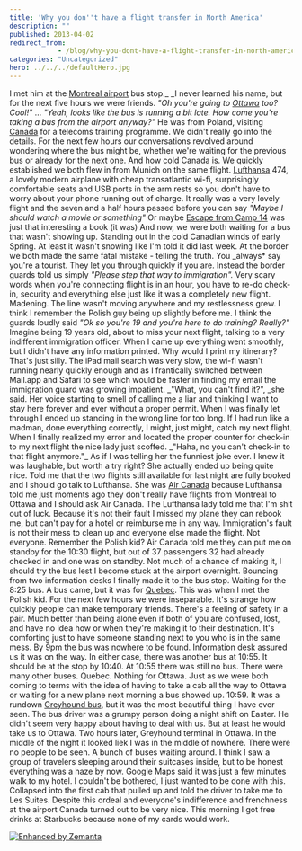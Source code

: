 ```yaml
---
title: 'Why you don''t have a flight transfer in North America'
description: ""
published: 2013-04-02
redirect_from: 
            - /blog/why-you-dont-have-a-flight-transfer-in-north-america/swizec/6100
categories: "Uncategorized"
hero: ../../../defaultHero.jpg
---
```

I met him at the [Montreal airport](<http://maps.google.com/maps?ll=45.4705555556,-73.7408333333&spn=0.03,0.03&q=45.4705555556,-73.7408333333 (Montr%C3%A9al%E2%80%93Pierre%20Elliott%20Trudeau%20International%20Airport)&t=h> "Montréal–Pierre Elliott Trudeau International Airport") bus stop.\_ _I never learned his name, but for the next five hours we were friends. _&quot;Oh you&#x27;re going to [Ottawa](<http://maps.google.com/maps?ll=45.4208333333,-75.69&spn=0.1,0.1&q=45.4208333333,-75.69 (Ottawa)&t=h> "Ottawa") too? Cool!&quot;_ ... _&quot;Yeah, looks like the bus is running a bit late. How come you&#x27;re taking a bus from the airport anyway?&quot;_ He was from Poland, visiting [Canada](<http://maps.google.com/maps?ll=45.4,-75.6666666667&spn=10.0,10.0&q=45.4,-75.6666666667 (Canada)&t=h> "Canada") for a telecoms training programme. We didn&#x27;t really go into the details. For the next few hours our conversations revolved around wondering where the bus might be, whether we&#x27;re waiting for the previous bus or already for the next one. And how cold Canada is. We quickly established we both flew in from Munich on the same flight. [Lufthansa](<http://maps.google.com/maps?ll=50.9375,6.96972222222&spn=0.01,0.01&q=50.9375,6.96972222222 (Lufthansa)&t=h> "Lufthansa") 474, a lovely modern airplane with cheap transatlantic wi-fi, surprisingly comfortable seats and USB ports in the arm rests so you don&#x27;t have to worry about your phone running out of charge. It really was a very lovely flight and the seven and a half hours passed before you can say _&quot;Maybe I should watch a movie or something&quot;_ Or maybe [Escape from Camp 14](http://en.wikipedia.org/wiki/Shin_Dong-hyuk_%28human*rights_activist%29 "Shin Dong-hyuk (human rights activist)") was just that interesting a book (it was) And now, we were both waiting for a bus that wasn&#x27;t showing up. Standing out in the cold Canadian winds of early Spring. At least it wasn&#x27;t snowing like I&#x27;m told it did last week. At the border we both made the same fatal mistake - telling the truth. You \_always* say you&#x27;re a tourist. They let you through quickly if you are. Instead the border guards told us simply _&quot;Please step that way to immigration&quot;._ Very scary words when you&#x27;re connecting flight is in an hour, you have to re-do check-in, security and everything else just like it was a completely new flight. Madening. The line wasn&#x27;t moving anywhere and my restlessness grew. I think I remember the Polish guy being up slightly before me. I think the guards loudly said _&quot;Ok so you&#x27;re 19 and you&#x27;re here to do training? Really?&quot;_ Imagine being 19 years old, about to miss your next flight, talking to a very indifferent immigration officer. When I came up everything went smoothly, but I didn&#x27;t have any information printed. Why would I print my itinerary? That&#x27;s just silly. The iPad mail search was very slow, the wi-fi wasn&#x27;t running nearly quickly enough and as I frantically switched between Mail.app and Safari to see which would be faster in finding my email the immigration guard was growing impatient. _&quot;What, you can&#x27;t find it?&quot;, \_she said. Her voice starting to smell of calling me a liar and thinking I want to stay here forever and ever without a proper permit. When I was finally let through I ended up standing in the wrong line for too long. If I had run like a madman, done everything correctly, I might, just might, catch my next flight. When I finally realized my error and located the proper counter for check-in to my next flight the nice lady just scoffed. _&quot;Haha, no you can&#x27;t check-in to that flight anymore.&quot;\_ As if I was telling her the funniest joke ever. I knew it was laughable, but worth a try right? She actually ended up being quite nice. Told me that the two flights still available for last night are fully booked and I should go talk to Lufthansa. She was [Air Canada](http://www.aircanada.com/en/ "Air Canada") because Lufthansa told me just moments ago they don&#x27;t really have flights from Montreal to Ottawa and I should ask Air Canada. The Lufthansa lady told me that I&#x27;m shit out of luck. Because it&#x27;s not their fault I missed my plane they can rebook me, but can&#x27;t pay for a hotel or reimburse me in any way. Immigration&#x27;s fault is not their mess to clean up and everyone else made the flight. Not everyone. Remember the Polish kid? Air Canada told me they can put me on standby for the 10:30 flight, but out of 37 passengers 32 had already checked in and one was on standby. Not much of a chance of making it, I should try the bus lest I become stuck at the airport overnight. Bouncing from two information desks I finally made it to the bus stop. Waiting for the 8:25 bus. A bus came, but it was for [Quebec](<http://maps.google.com/maps?ll=46.8161111111,-71.2241666667&spn=0.1,0.1&q=46.8161111111,-71.2241666667 (Quebec)&t=h> "Quebec"). This was when I met the Polish kid. For the next few hours we were inseparable. It&#x27;s strange how quickly people can make temporary friends. There&#x27;s a feeling of safety in a pair. Much better than being alone even if both of you are confused, lost, and have no idea how or when they&#x27;re making it to their destination. It&#x27;s comforting just to have someone standing next to you who is in the same mess. By 9pm the bus was nowhere to be found. Information desk assured us it was on the way. In either case, there was another bus at 10:55. It should be at the stop by 10:40. At 10:55 there was still no bus. There were many other buses. Quebec. Nothing for Ottawa. Just as we were both coming to terms with the idea of having to take a cab all the way to Ottawa or waiting for a new plane next morning a bus showed up. 10:59. It was a rundown [Greyhound bus](http://www.greyhound.com/ "Greyhound Lines"), but it was the most beautiful thing I have ever seen. The bus driver was a grumpy person doing a night shift on Easter. He didn&#x27;t seem very happy about having to deal with us. But at least he would take us to Ottawa. Two hours later, Greyhound terminal in Ottawa. In the middle of the night it looked liek I was in the middle of nowhere. There were no people to be seen. A bunch of buses waiting around. I think I saw a group of travelers sleeping around their suitcases inside, but to be honest everything was a haze by now. Google Maps said it was just a few minutes walk to my hotel. I couldn&#x27;t be bothered, I just wanted to be done with this. Collapsed into the first cab that pulled up and told the driver to take me to Les Suites. Despite this ordeal and everyone&#x27;s indifference and frenchness at the airport Canada turned out to be very nice. This morning I got free drinks at Starbucks because none of my cards would work.

[![Enhanced by Zemanta](http://img.zemanta.com/zemified_e.png?x-id=6f7fac20-5511-4781-8a3e-5943af90dcc1)](http://www.zemanta.com/?px "Enhanced by Zemanta")
